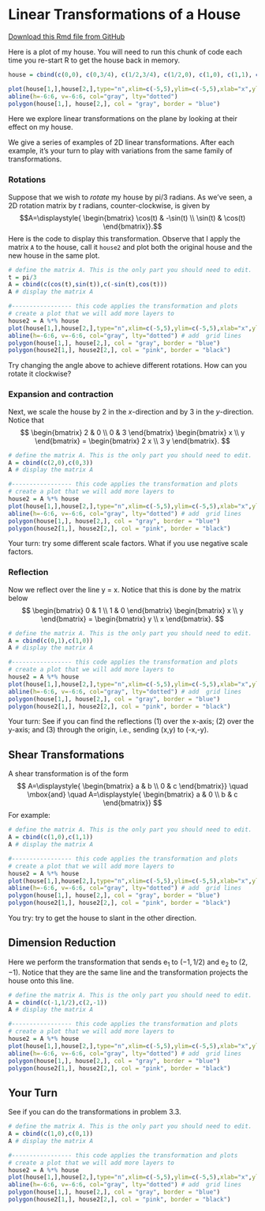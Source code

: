 
# Linear Transformations of a House


[Download this Rmd file from GitHub](https://github.com/Tom-Halverson/math236_s21/blob/main/04-house-transformations.Rmd)


Here is a plot of my house. You will need to run this chunk of code each time you re-start R to get the house back in memory.

```r
house = cbind(c(0,0), c(0,3/4), c(1/2,3/4), c(1/2,0), c(1,0), c(1,1), c(5/4,1), c(0,2), c(-5/4,1), c(-1,1), c(-1,0), c(0,0));

plot(house[1,],house[2,],type="n",xlim=c(-5,5),ylim=c(-5,5),xlab="x",ylab="y")
abline(h=-6:6, v=-6:6, col="gray", lty="dotted")
polygon(house[1,], house[2,], col = "gray", border = "blue")
```

Here we explore linear transformations on the plane by looking at their effect on my house.


We give a series of examples of 2D linear transformations. After each example, it's your turn to play with variations from the same family of transformations. 

### Rotations

Suppose that we wish to *rotate* my house by pi/3 radians. As we've seen, a 2D rotation matrix by $t$ radians, counter-clockwise, is given by
$$A=\displaystyle{ \begin{bmatrix} \cos(t) & -\sin(t) \\ \sin(t) & \cos(t) \end{bmatrix}}.$$
Here is the code to display this transformation.
Observe that I apply the matrix `A` to the house, call it `house2` and plot both the original house and the new house in the same plot.

```r
# define the matrix A. This is the only part you should need to edit.
t = pi/3
A = cbind(c(cos(t),sin(t)),c(-sin(t),cos(t)))
A # display the matrix A

#----------------- this code applies the transformation and plots
# create a plot that we will add more layers to
house2 = A %*% house
plot(house[1,],house[2,],type="n",xlim=c(-5,5),ylim=c(-5,5),xlab="x",ylab="y")
abline(h=-6:6, v=-6:6, col="gray", lty="dotted") # add  grid lines
polygon(house[1,], house[2,], col = "gray", border = "blue")
polygon(house2[1,], house2[2,], col = "pink", border = "black")
```

Try changing the angle above to achieve different rotations. How can you rotate it clockwise?


### Expansion and contraction
Next, we scale the house by 2 in the $x$-direction and by 3 in the $y$-direction. Notice that
$$
\begin{bmatrix} 2 & 0 \\ 0 & 3 \end{bmatrix}
\begin{bmatrix} x \\ y \end{bmatrix}
= \begin{bmatrix} 2 x \\ 3 y \end{bmatrix}.
$$

```r
# define the matrix A. This is the only part you should need to edit.
A = cbind(c(2,0),c(0,3))
A # display the matrix A

#----------------- this code applies the transformation and plots
# create a plot that we will add more layers to
house2 = A %*% house
plot(house[1,],house[2,],type="n",xlim=c(-5,5),ylim=c(-5,5),xlab="x",ylab="y")
abline(h=-6:6, v=-6:6, col="gray", lty="dotted") # add  grid lines
polygon(house[1,], house[2,], col = "gray", border = "blue")
polygon(house2[1,], house2[2,], col = "pink", border = "black")
```

Your turn: try some different scale factors. What if you use negative scale factors.


### Reflection

Now we reflect over the line y = x. Notice that this is done by the matrix below
$$
\begin{bmatrix} 0 & 1 \\ 1 & 0 \end{bmatrix}
\begin{bmatrix} x \\ y \end{bmatrix}
= \begin{bmatrix} y \\ x \end{bmatrix}.
$$



```r
# define the matrix A. This is the only part you should need to edit.
A = cbind(c(0,1),c(1,0))
A # display the matrix A

#----------------- this code applies the transformation and plots
# create a plot that we will add more layers to
house2 = A %*% house
plot(house[1,],house[2,],type="n",xlim=c(-5,5),ylim=c(-5,5),xlab="x",ylab="y")
abline(h=-6:6, v=-6:6, col="gray", lty="dotted") # add  grid lines
polygon(house[1,], house[2,], col = "gray", border = "blue")
polygon(house2[1,], house2[2,], col = "pink", border = "black")
```

Your turn: See if you can find the reflections (1)  over the x-axis; (2) over the y-axis; and (3) through the origin, i.e., sending (x,y) to (-x,-y).


## Shear Transformations

A shear transformation is of the form
$$
A=\displaystyle{ \begin{bmatrix} a & b \\ 0 & c \end{bmatrix}}
\quad
\mbox{and}
\quad
A=\displaystyle{ \begin{bmatrix} a & 0 \\ b & c \end{bmatrix}}
$$
For example:

```r
# define the matrix A. This is the only part you should need to edit.
A = cbind(c(1,0),c(1,1))
A # display the matrix A

#----------------- this code applies the transformation and plots
# create a plot that we will add more layers to
house2 = A %*% house
plot(house[1,],house[2,],type="n",xlim=c(-5,5),ylim=c(-5,5),xlab="x",ylab="y")
abline(h=-6:6, v=-6:6, col="gray", lty="dotted") # add  grid lines
polygon(house[1,], house[2,], col = "gray", border = "blue")
polygon(house2[1,], house2[2,], col = "pink", border = "black")
```

You try: try to get the house to slant in the other direction.


## Dimension Reduction


Here we perform the transformation that sends  $\mathsf{e}_1$ to $(-1,1/2)$ and $\mathsf{e}_2$ to $(2,-1)$. Notice that they are the same line and the transformation projects the house onto this line.

```r
# define the matrix A. This is the only part you should need to edit.
A = cbind(c(-1,1/2),c(2,-1))
A # display the matrix A

#----------------- this code applies the transformation and plots
# create a plot that we will add more layers to
house2 = A %*% house
plot(house[1,],house[2,],type="n",xlim=c(-5,5),ylim=c(-5,5),xlab="x",ylab="y")
abline(h=-6:6, v=-6:6, col="gray", lty="dotted") # add  grid lines
polygon(house[1,], house[2,], col = "gray", border = "blue")
polygon(house2[1,], house2[2,], col = "pink", border = "black")
```



## Your Turn

See if you can do the transformations in problem 3.3.

```r
# define the matrix A. This is the only part you should need to edit.
A = cbind(c(1,0),c(0,1))
A # display the matrix A

#----------------- this code applies the transformation and plots
# create a plot that we will add more layers to
house2 = A %*% house
plot(house[1,],house[2,],type="n",xlim=c(-5,5),ylim=c(-5,5),xlab="x",ylab="y")
abline(h=-6:6, v=-6:6, col="gray", lty="dotted") # add  grid lines
polygon(house[1,], house[2,], col = "gray", border = "blue")
polygon(house2[1,], house2[2,], col = "pink", border = "black")
```



